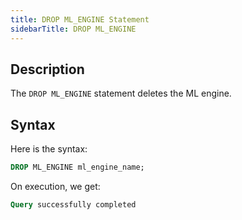 ```yaml
---
title: DROP ML_ENGINE Statement
sidebarTitle: DROP ML_ENGINE
---
```


## Description

The `DROP ML_ENGINE` statement deletes the ML engine.

## Syntax

Here is the syntax:

```sql
DROP ML_ENGINE ml_engine_name;
```

On execution, we get:

```sql
Query successfully completed
```